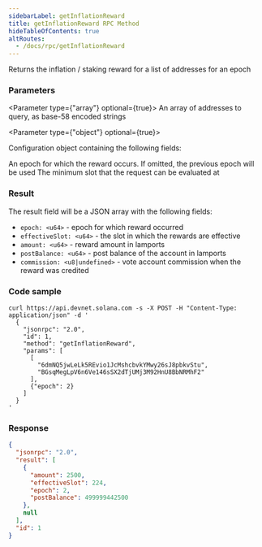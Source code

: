 ```yaml
---
sidebarLabel: getInflationReward
title: getInflationReward RPC Method
hideTableOfContents: true
altRoutes:
  - /docs/rpc/getInflationReward
---
```


Returns the inflation / staking reward for a list of addresses for an epoch

<DocSideBySide>

<DocLeftSide>

### Parameters

<Parameter type={"array"} optional={true}>
  An array of addresses to query, as base-58 encoded strings
</Parameter>

<Parameter type={"object"} optional={true}>

Configuration object containing the following fields:

<Field
  name="commitment"
  type="string"
  optional={true}
  href="/docs/rpc/index.mdx#configuring-state-commitment"
/>

<Field name="epoch" type="u64" optional={true}>
  An epoch for which the reward occurs. If omitted, the previous epoch will be
  used
</Field>

<Field name="minContextSlot" type="number" optional={true}>
  The minimum slot that the request can be evaluated at
</Field>

</Parameter>

### Result

The result field will be a JSON array with the following fields:

- `epoch: <u64>` - epoch for which reward occurred
- `effectiveSlot: <u64>` - the slot in which the rewards are effective
- `amount: <u64>` - reward amount in lamports
- `postBalance: <u64>` - post balance of the account in lamports
- `commission: <u8|undefined>` - vote account commission when the reward was
  credited

</DocLeftSide>

<DocRightSide>

### Code sample

```shell
curl https://api.devnet.solana.com -s -X POST -H "Content-Type: application/json" -d '
  {
    "jsonrpc": "2.0",
    "id": 1,
    "method": "getInflationReward",
    "params": [
      [
        "6dmNQ5jwLeLk5REvio1JcMshcbvkYMwy26sJ8pbkvStu",
        "BGsqMegLpV6n6Ve146sSX2dTjUMj3M92HnU8BbNRMhF2"
      ],
      {"epoch": 2}
    ]
  }
'
```

### Response

```json
{
  "jsonrpc": "2.0",
  "result": [
    {
      "amount": 2500,
      "effectiveSlot": 224,
      "epoch": 2,
      "postBalance": 499999442500
    },
    null
  ],
  "id": 1
}
```

</DocRightSide>
</DocSideBySide>

